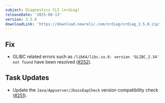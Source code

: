 ```yaml
---
subject: Diagnostics CLI (nrdiag)
releaseDate: '2025-08-13'
version: 3.5.0
downloadLink: 'https://download.newrelic.com/nrdiag/nrdiag_3.5.0.zip'
---
```


## Fix

* GLIBC related errors such as `/lib64/libc.so.6: version 'GLIBC_2.34' not found` have been resolved ([#252](https://github.com/newrelic/newrelic-diagnostics-cli/pull/252)).

## Task Updates

* Update the `Java/Appserver/JbossEapCheck` version compatibility check ([#251](https://github.com/newrelic/newrelic-diagnostics-cli/pull/251)).

